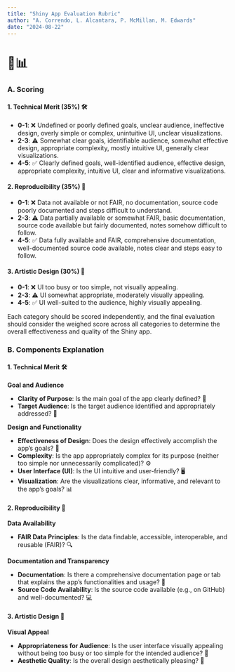 ```yaml
---
title: "Shiny App Evaluation Rubric"
author: "A. Correndo, L. Alcantara, P. McMillan, M. Edwards"
date: "2024-08-22"
---
```


# 🌟📊

### A. Scoring

#### 1. Technical Merit (35%) 🛠️

- **0-1**: ❌ Undefined or poorly defined goals, unclear audience, ineffective design, overly simple or complex, unintuitive UI, unclear visualizations.
- **2-3**: ⚠️ Somewhat clear goals, identifiable audience, somewhat effective design, appropriate complexity, mostly intuitive UI, generally clear visualizations.
- **4-5**: ✅ Clearly defined goals, well-identified audience, effective design, appropriate complexity, intuitive UI, clear and informative visualizations.

#### 2. Reproducibility (35%) 🔄

- **0-1**: ❌ Data not available or not FAIR, no documentation, source code poorly documented and steps difficult to understand.
- **2-3**: ⚠️ Data partially available or somewhat FAIR, basic documentation, source code available but fairly documented, notes somehow difficult to follow.
- **4-5**: ✅ Data fully available and FAIR, comprehensive documentation, well-documented source code available, notes clear and steps easy to follow.

#### 3. Artistic Design (30%) 🎨

- **0-1**: ❌ UI too busy or too simple, not visually appealing.
- **2-3**: ⚠️ UI somewhat appropriate, moderately visually appealing.
- **4-5**: ✅ UI well-suited to the audience, highly visually appealing.

Each category should be scored independently, and the final evaluation should consider the weighed score across all categories to determine the overall effectiveness and quality of the Shiny app.

### B. Components Explanation

#### 1. Technical Merit 🛠️

**Goal and Audience**

- **Clarity of Purpose**: Is the main goal of the app clearly defined? 🎯
- **Target Audience**: Is the target audience identified and appropriately addressed? 👥

**Design and Functionality**

- **Effectiveness of Design**: Does the design effectively accomplish the app’s goals? 🎨
- **Complexity**: Is the app appropriately complex for its purpose (neither too simple nor unnecessarily complicated)? ⚙️
- **User Interface (UI)**: Is the UI intuitive and user-friendly? 🖥️
- **Visualization**: Are the visualizations clear, informative, and relevant to the app’s goals? 📊

#### 2. Reproducibility 🔄

**Data Availability**

- **FAIR Data Principles**: Is the data findable, accessible, interoperable, and reusable (FAIR)? 🔍

**Documentation and Transparency**

- **Documentation**: Is there a comprehensive documentation page or tab that explains the app’s functionalities and usage? 📄
- **Source Code Availability**: Is the source code available (e.g., on GitHub) and well-documented? 💻

#### 3. Artistic Design 🎨

**Visual Appeal**

- **Appropriateness for Audience**: Is the user interface visually appealing without being too busy or too simple for the intended audience? 👀
- **Aesthetic Quality**: Is the overall design aesthetically pleasing? 🌟
